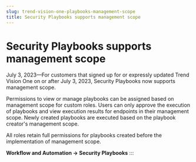 ```yaml
---
slug: trend-vision-one-playbooks-management-scope
title: Security Playbooks supports management scope
---
```

# Security Playbooks supports management scope

July 3, 2023—For customers that signed up for or expressly updated Trend Vision One on or after July 3, 2023, Security Playbooks now supports management scope.

Permissions to view or manage playbooks can be assigned based on management scope for custom roles. Users can only approve the execution of playbooks and view execution results for endpoints in their management scope. Newly created playbooks are executed based on the playbook creator's management scope.

All roles retain full permissions for playbooks created before the implementation of management scope.

**Workflow and Automation → Security Playbooks**
:::
